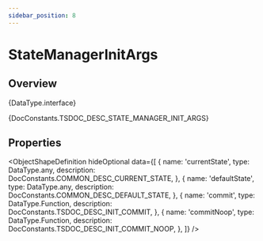```yaml
---
sidebar_position: 8
---
```



# StateManagerInitArgs

## Overview

<TypeDisplay>{DataType.interface}</TypeDisplay>

<MarkdownWrapper>{DocConstants.TSDOC_DESC_STATE_MANAGER_INIT_ARGS}</MarkdownWrapper>

## Properties

<ObjectShapeDefinition
  hideOptional
  data={[
    {
      name: 'currentState',
      type: DataType.any,
      description: DocConstants.COMMON_DESC_CURRENT_STATE,
    },
    {
      name: 'defaultState',
      type: DataType.any,
      description: DocConstants.COMMON_DESC_DEFAULT_STATE,
    },
    {
      name: 'commit',
      type: DataType.Function,
      description: DocConstants.TSDOC_DESC_INIT_COMMIT,
    },
    {
      name: 'commitNoop',
      type: DataType.Function,
      description: DocConstants.TSDOC_DESC_INIT_COMMIT_NOOP,
    },
  ]} 
/>
